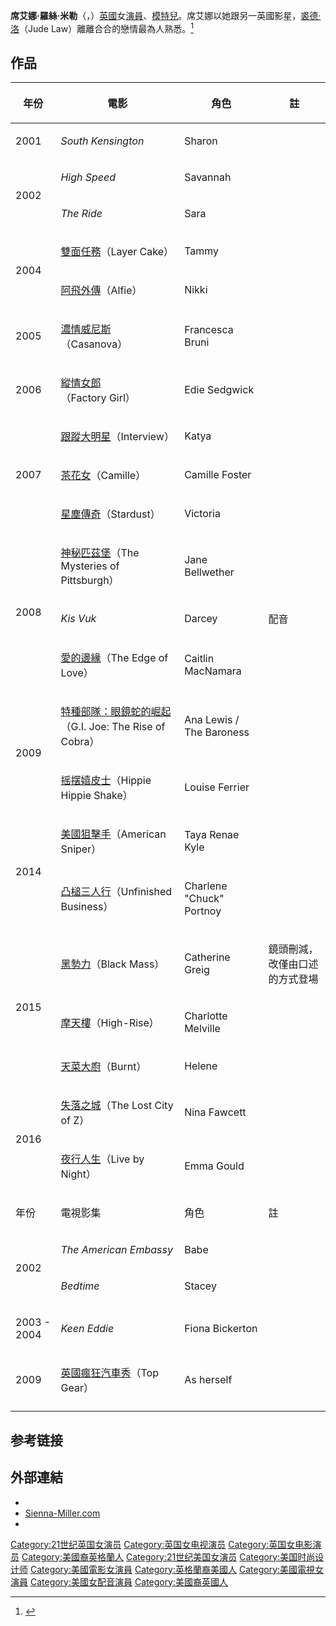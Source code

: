 {{noteTA
|T=zh:絲安娜·美娜;zh-cn:西耶娜·米勒;zh-tw:席安娜·米勒;zh-hk:施安娜·米勒;
|G1=Show
|G2=Movie
|1=zh:絲安娜·美娜;zh-cn:西耶娜·米勒;zh-tw:席安娜·米勒;zh-hk:施安娜·米勒;
|2=zh:絲安娜;zh-cn:西耶娜;zh-tw:席艾娜;zh-hk:施安娜;}}
{{refimprove|time=2014-09-07T12:46:40+00:00}}
{{藝人
| 姓名     = 絲安娜·美娜
| 類型     = 女演員
| 圖片     = MJK34388 Sienna Miller (The Lost City Of Z, Berlinale 2017).jpg
| 圖片尺寸 = 
| 圖片簡介 = 絲安娜於2017年 
| 原名     = Sienna Rose Diana Miller
| 外文名   = 
| 外文     = 
| 羅馬拼音 = 
| 英文名   = Sienna Miller
| 綽號     = 
| 其他藝名 =
| 國籍     = {{UK}}<br>{{US}}
| 民族     = 
| 籍貫     = 
| 出生日期 = {{birth date and age|1981|12|28}}
| 出生地點 = {{USA}}[[紐約市|紐約市]]
| 逝世日期 = 
| 逝世地點 = 
| 職業     = 演員<br>設計師<br>模特兒
| 語言     = 英語
| 教育程度 = 
| 宗教信仰 = 
| 配偶     = 
| 兒女     = 
| 音樂類型 = 
| 演奏樂器 = 
| 出身地   = 
| 出道作   = 
| 出道日期 = 
| 代表作   = 
| 活躍年代 = 1987年至今
| 唱片公司 = 
| 經紀公司 = 
| 網站     = 
| 相關團體 = 
| 獎項     = 
| IMDb    = 1092227
}}
'''席艾娜·羅絲·米勒'''（{{lang-en|Sienna Rose Miller}}，{{bd|1981年|12月28日|catIdx=Miller, Sienna}}）[[英國|英國]]女[[演員|演員]]、[[模特兒|模特兒]]。席艾娜以她跟另一英國影星，[[裘德·洛|裘德·洛]]（Jude Law）離離合合的戀情最為人熟悉。<ref>{{cite web |url=http://www.levesoninquiry.org.uk/wp-content/uploads/2011/11/Transcript-of-Morning-Hearing-24-November-2011.pdf |title=Leveson Inquiry, Transcript of Morning Hearing 24th November 2011 |page=5 |format=PDF |accessdate=10 July 2012 |archive-url=http://webarchive.nationalarchives.gov.uk/20140122145147/http:/www.levesoninquiry.org.uk/wp-content/uploads/2011/11/Transcript-of-Morning-Hearing-24-November-2011.pdf |archive-date=2014-01-22 |dead-url=yes }}</ref>

==作品==
{| border="2" cellpadding="4" cellspacing="0" style="margin: 1em 1em 1em 0; background: #f9f9f9; border: 1px #aaa solid; border-collapse: collapse; font-size: small;"
|- bgcolor="#B0C4DE" align="center"
! 年份 !! 電影 !! 角色 !! 註
|-
| 2001 || ''South Kensington''|| Sharon ||
|-
| rowspan="2"| 2002 || ''High Speed'' || Savannah ||
|-
| ''The Ride'' || Sara ||
|-
| rowspan="2"| 2004 || [[雙面任務|雙面任務]]（Layer Cake） || Tammy || 
|-
| [[阿飛外傳|阿飛外傳]]（Alfie） || Nikki ||
|-
| 2005 || [[濃情威尼斯|濃情威尼斯]]（Casanova） || Francesca Bruni ||
|-
| 2006 || [[縱情女郎|縱情女郎]]（Factory Girl） || Edie Sedgwick ||
|-
| rowspan="3"| 2007 || [[跟蹤大明星|跟蹤大明星]]（Interview） || Katya ||
|-
| [[茶花女|茶花女]]（Camille） || Camille Foster ||
|-
| [[星塵傳奇|星塵傳奇]]（Stardust） || Victoria ||
|-
| rowspan="3"| 2008 || [[神秘匹茲堡|神秘匹茲堡]]（The Mysteries of Pittsburgh） || Jane Bellwether ||
|-
| ''Kis Vuk'' || Darcey  || 配音
|-
| [[愛的邊緣|愛的邊緣]]（The Edge of Love）|| Caitlin MacNamara ||
|-
| rowspan="2"| 2009 || [[特種部隊：眼鏡蛇的崛起|特種部隊：眼鏡蛇的崛起]]（G.I. Joe: The Rise of Cobra） || Ana Lewis / The Baroness || 
|-
| [[摇摆嬉皮士|摇摆嬉皮士]]（Hippie Hippie Shake） || Louise Ferrier || 
|-
| rowspan="2"| 2014 || [[美國狙擊手_(電影)|美國狙擊手]]（American Sniper） || Taya Renae Kyle ||
|-
| [[凸槌三人行|凸槌三人行]]（Unfinished Business） || Charlene "Chuck" Portnoy ||
|-
| rowspan="3"| 2015 || [[黑勢力_(2015年電影)|黑勢力]]（Black Mass） || Catherine Greig || 鏡頭刪減，改僅由口述的方式登場
|-
| [[摩天樓_(2015年電影)|摩天樓]]（High-Rise） || Charlotte Melville || 
|-
| [[天菜大廚|天菜大廚]]（Burnt） || Helene || 
|-
| rowspan="2"| 2016 || [[失落之城_(電影)|失落之城]]（The Lost City of Z） || Nina Fawcett || 
|-
| [[夜行人生|夜行人生]]（Live by Night） || Emma Gould || 
|- bgcolor="#B0C4DE" align="center"
! 年份 !! 電視影集 !! 角色 !! 註
|-
| rowspan="2"| 2002 || ''The American Embassy'' || Babe || 
|-
| ''Bedtime'' || Stacey || 
|-
| 2003 - 2004 || ''Keen Eddie'' || Fiona Bickerton || 
|-
| 2009 || [[英國瘋狂汽車秀|英國瘋狂汽車秀]]（Top Gear） || As herself || 
|-
|}

==参考链接==
	<references />
==外部連結==
{{commons|Sienna Miller}}
* {{imdb name|id=1092227}}
* [https://web.archive.org/web/20100208214957/http://www.sienna-miller.com/ Sienna-Miller.com]
* {{rotten-tomatoes|id=sienna_miller}}

{{Authority control}}
{{DEFAULTSORT:Sienna Miller}}

[[Category:21世纪英国女演员|Category:21世纪英国女演员]]
[[Category:英国女电视演员|Category:英国女电视演员]]
[[Category:英国女电影演员|Category:英国女电影演员]]
[[Category:美國裔英格蘭人|Category:美國裔英格蘭人]]
[[Category:21世纪美国女演员|Category:21世纪美国女演员]]
[[Category:美国时尚设计师|Category:美国时尚设计师]]
[[Category:美國電影女演員|Category:美國電影女演員]]
[[Category:英格蘭裔美國人|Category:英格蘭裔美國人]]
[[Category:美國電視女演員|Category:美國電視女演員]]
[[Category:美國女配音演員|Category:美國女配音演員]]
[[Category:美國裔英國人|Category:美國裔英國人]]